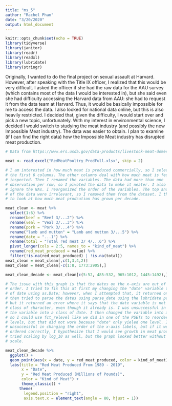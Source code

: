 ```yaml
---
title: "ms_5"
author: "Rachel Phan"
date: "3/20/2020"
output: html_document
---
```


```r
knitr::opts_chunk$set(echo = TRUE)
library(tidyverse)
library(janitor)
library(readr)
library(readxl)
library(lubridate)
library(stringr)
```

Originally, I wanted to do the final project on sexual assault at Harvard.
However, after speaking with the Title IX officer, I realized that this would be
very difficult. I asked the officer if she had the raw data for the AAU survey
(which contains most of the data I would be interested in), but she said even
she had difficulty accessing the Harvard data from AAU: she had to request it
from the data team at Harvard. Thus, it would be basically impossible for me to
access the data. I also looked for national data online, but this is also
heavily restricted. I decided that, given the difficulty, I would start over and
pick a new topic, unfortunately. With my interest in environmental science, I
decided I would switch to studying the meat industry (and possibly the new
Impossible Meat industry). The data was easier to obtain. I plan to examine (if
I can find the right data) how the Impossible Meat industry has disrupted meat
production.

```r

# Data from https://www.ers.usda.gov/data-products/livestock-meat-domestic-data/

meat <- read_excel("RedMeatPoultry_ProdFull.xlsx", skip = 2)

```

```r

# I am interested in how much meat is produced commercially, so I selected for
# the first 6 columns. The other columns deal with how much meat is federally
# inspected. Then I renamed the variables. The data had more than one
# observation per row, so I pivoted the data to make it neater. I also wanted to
# ignore the NAs. I reorganized the order of the variables. The top and tail end
# of the data were irrelevant, so I removed them from the dataset. I then wanted
# to look at how much meat prodcution has grown per decade.

meat_clean <- meat %>% 
  select(1:6) %>% 
  rename(beef = "Beef 3/...2") %>% 
  rename(veal = "Veal 3/...3") %>% 
  rename(pork = "Pork 3/...4") %>% 
  rename("lamb and mutton" = "Lamb and mutton 3/...5") %>% 
  rename(date = "...1") %>% 
  rename(total = "Total red meat 3/ 4/...6") %>% 
  pivot_longer(cols = 2:5, names_to = "kind_of_meat") %>% 
  rename(red_meat_produced = value) %>% 
  filter(!is.na(red_meat_produced) | !is.na(total))
meat_clean = meat_clean[,c(1,3,4,2)]
meat_clean = meat_clean[-c(1:8, 1773:2905),]

meat_clean_decade <- meat_clean[c(5:52, 485:532, 965:1012, 1445:1492),] 

```

```r

# The issue with this graph is that the dates on the x-axis are out of numerical
# order. I tried to fix this at first my changing the "date" variable to a class
# of date using as.Date; however, when I attempted that, it returned only NAs. I
# then tried to parse the dates using parse_date using the lubridate package,
# but it returned an error where it says that the date variable is not in the
# class of character, even though it already is. I was unsuccessful in turning
# the variable into a class of date. I then changed the variable into a factor
# so I could use fct_relevel like we did in one of the PSETs to reorder the
# levels, but that did not work because "date" only yieled one level. I was
# unsuccessful in changing the order of the x-axis labels, but if it were
# ordered correctly, I hypothesize that I would see growth in meat production. I
# tried scaling by log_10 as well, but the graph looked better without the log
# scale.

meat_clean_decade %>% 
  ggplot() + 
  geom_point(aes(x = date, y = red_meat_produced, color = kind_of_meat)) +
  labs(title = "Red Meat Produced From 1989 - 2019",
       x = "Date",
       y = "Red Meat Produced (Millions of Pounds)", 
       color = "Kind of Meat") +
       theme_classic() +
      theme(
        legend.position = "right",
        axis.text.x = element_text(angle = 80, hjust = 1))

```
